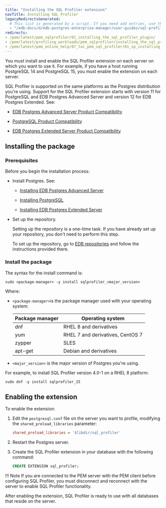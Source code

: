 ```yaml
---
title: "Installing the SQL Profiler extension"
navTitle: Installing SQL Profiler
legacyRedirectsGenerated:
  # This list is generated by a script. If you need add entries, use the `legacyRedirects` key.
  - "/edb-docs/d/edb-postgres-enterprise-manager/user-guides/sql-profiler-configuration-guide/8.0/installing_the_sql_profiler_plugin.html"
redirects:
- /pem/latest/pem_sqlprofiler/01_installing_the_sql_profiler_plugin/
- /pem/latest/profiling_workloads/pem_sqlprofiler/installing_the_sql_profiler_plugin/
- /pem/latest/pem_online_help/07_toc_pem_sql_profiler/01_sp_installing_sql_profiler/
---
```


You must install and enable the SQL Profiler extension on each server on which you want to use it. For example, if you have a host running PostgreSQL 14 and PostgreSQL 15, you must enable the extension on each server.

SQL Profiler is supported on the same platforms as the Postgres distribution you're using. Support for the SQL Profiler extension starts with version 11 for PostgreSQL and EDB Postgres Advanced Server and version 12 for EDB Postgres Extended. See:
- [EDB Postgres Advanced Server Product Compatibility](https://www.enterprisedb.com/platform-compatibility#epas)

- [PostgreSQL Product Compatibility](https://www.enterprisedb.com/resources/platform-compatibility#pg)
- [EDB Postgres Extended Server Product Compatibility](https://www.enterprisedb.com/resources/platform-compatibility#epas_extended)

## Installing the package

### Prerequisites

Before you begin the installation process:

- Install Postgres. See:
  - [Installing EDB Postgres Advanced Server](/epas/latest/installing/)

  - [Installing PostgreSQL](https://www.postgresql.org/download/) 

  - [Installing EDB Postgres Extended Server](/pge/latest/installing/)

- Set up the repository.

  Setting up the repository is a one-time task. If you have already set up your repository, you don't need to perform this step.

  To set up the repository, go to [EDB repositories](https://www.enterprisedb.com/repos-downloads) and follow the instructions provided there.


### Install the package

The syntax for the install command is:

```shell
sudo <package-manager> -y install sqlprofiler_<major_version>
```

Where:

- `<package-manager>`is the package manager used with your operating system:

  | Package manager |             Operating system     |
  | --------------- | -------------------------------- |
  | dnf             | RHEL 8 and derivatives           |
  | yum             | RHEL 7 and derivatives, CentOS 7 |
  | zypper          | SLES                             |
  | apt-get         | Debian and derivatives           |

- `<major_version>` is the major version of Postgres you're using. 

For example, to install SQL Profiler version 4.0-1 on a RHEL 8 platform:

```shell
sudo dnf -y install sqlprofiler_15
```


## Enabling the extension


To enable the extension:

1.  Edit the `postgresql.conf` file on the server you want to profile, modifying the `shared_preload_libraries` parameter:

    ```ini
    shared_preload_libraries = '$libdir/sql_profiler'
    ```

2.  Restart the Postgres server.

1. Create the SQL Profiler extension in your database with the following command: 

   ```sql
   CREATE EXTENSION sql_profiler;
   ```

!!! Note
    If you are connected to the PEM server with the PEM client before configuring SQL Profiler, you must disconnect and reconnect with the server to enable SQL Profiler functionality. 

After enabling the extension, SQL Profiler is ready to use with all databases that reside on the server.



